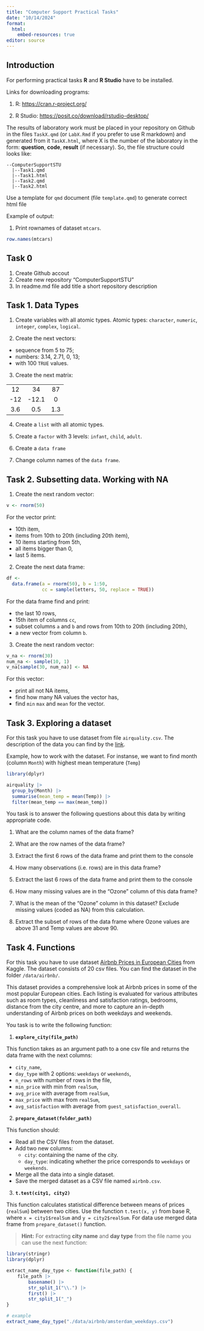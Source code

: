 ```yaml
---
title: "Computer Support Practical Tasks"
date: "10/14/2024"
format:
  html:
    embed-resources: true
editor: source
---
```


## Introduction

For performing practical tasks **R** and **R Studio** have to be installed.

Links for downloading programs: 

1. R: <https://cran.r-project.org/>

2. R Studio: <https://posit.co/download/rstudio-desktop/>

The results of laboratory work must be placed in your repository on Github in the files `TaskX.qmd` (or `LabX.Rmd` if you prefer to use R markdown) and generated from it `TaskX.html`, where X is the number of the laboratory in the form: **question**, **code**, **result** (if necessary). So, the file structure could looks like:

```
--ComputerSupportSTU
  |--Task1.qmd
  |--Task1.html
  |--Task2.qmd
  |--Task2.html
```
Use a template for `qmd` document (file `template.qmd`) to generate correct html file

Example of output:

1.  Print rownames of dataset `mtcars`.

```r
row.names(mtcars)
```

## Task 0

1.  Create Github accout
2.  Create new repository "ComputerSupportSTU"
3.  In readme.md file add title a short repository description

## Task 1. Data Types

1. Create variables with all atomic types. Atomic types: `character`, `numeric`, `integer`, `complex`, `logical`.

2. Create the next vectors:
  * sequence from 5 to 75;
  * numbers: 3.14, 2.71, 0, 13;
  * with 100 `TRUE` values.

3. Create the next matrix:

|  |   |  |
|:---:|:-----:|:---:|
| 12  | 34    | 87  |
| -12 | -12.1 | 0   |
| 3.6 | 0.5   | 1.3 |

4. Create a `list` with all atomic types.

5. Create a `factor` with 3 levels: `infant`, `child`, `adult`.

6. Create a `data frame`

7. Change column names of the `data frame`.


## Task 2. Subsetting data. Working with NA

1. Create the next random vector:

```r
v <- rnorm(50)
```

For the vector print:

- 10th item,
- items from 10th to 20th (including 20th item),
- 10 items starting from 5th,
- all items bigger than 0,
- last 5 items.

2. Create the next data frame:

```r
df <- 
  data.frame(a = rnorm(50), b = 1:50, 
             cc = sample(letters, 50, replace = TRUE))

```

For the data frame find and print:

- the last 10 rows,
- 15th item of columns `cc`,
- subset columns `a` and `b` and rows from 10th to 20th (including 20th),
- a new vector from column `b`.

3. Create the next random vector:

```r
v_na <- rnorm(30)
num_na <- sample(10, 1)
v_na[sample(30, num_na)] <- NA
```

For this vector:

- print all not NA items,
- find how many NA values the vector has,
- find `min` `max` and `mean` for the vector.

## Task 3. Exploring a dataset

For this task you have to use dataset from file `airquality.csv`. The description of the data you can find by the [link](https://www.rdocumentation.org/packages/datasets/versions/3.6.2/topics/airquality).

Example, how to work with the dataset. For instanse, we want to find month (column `Month`) with highest mean temperature (`Temp`)

```r
library(dplyr)

airquality |> 
  group_by(Month) |> 
  summarise(mean_temp = mean(Temp)) |> 
  filter(mean_temp == max(mean_temp))
```

You task is to answer the following questions about this data by writing appropriate code.

1. What are the column names of the data frame?

2. What are the row names of the data frame?

3. Extract the first 6 rows of the data frame and print them to the console

4. How many observations (i.e. rows) are in this data frame?

5. Extract the last 6 rows of the data frame and print them to the console

6. How many missing values are in the "Ozone" column of this data frame?

7. What is the mean of the "Ozone" column in this dataset? Exclude missing values (coded as NA) from this calculation.

8. Extract the subset of rows of the data frame where Ozone values are above 31 and Temp values are above 90.

## Task 4. Functions

For this task you have to use dataset [Airbnb Prices in European Cities](https://www.kaggle.com/datasets/thedevastator/airbnb-prices-in-european-cities) from Kaggle. The dataset consists of 20 csv files. You can find the dataset in the folder `/data/airbnb/`.

This dataset provides a comprehensive look at Airbnb prices in some of the most popular European cities. Each listing is evaluated for various attributes such as room types, cleanliness and satisfaction ratings, bedrooms, distance from the city centre, and more to capture an in-depth understanding of Airbnb prices on both weekdays and weekends.

You task is to write the following function:

1. **`explore_city(file_path)`**
  
  This function takes as an argument path to a one csv file and returns the data frame with the next columns:
  
  - `city_name`,
  - `day_type` with 2 options: `weekdays` or `weekends`,
  - `n_rows` with number of rows in the file,
  - `min_price` with min from `realSum`,
  - `avg_price` with average from `realSum`,
  - `max_price` with max from `realSum`,
  - `avg_satisfaction` with average from `guest_satisfaction_overall`.

2. **`prepare_dataset(folder_path)`**
  
  This function should:
  
  - Read all the CSV files from the dataset.
  - Add two new columns:
      - `city`: containing the name of the city.
      - `day_type`: indicating whether the price corresponds to `weekdays` or `weekends`.
  - Merge all the data into a single dataset.
  - Save the merged dataset as a CSV file named `airbnb.csv`.

3. **`t.test(city1, city2)`**
  
  This function calculates statistical difference between means of prices (`realSum`) between two cities. Use the function `t.test(x, y)` from base R, where `x = city1$realSum` and `y = city2$realSum`. For data use merged data frame from `prepare_dataset()` function.

>**Hint:** For extracting **city name** and **day type** from the file name you can use the next function:

```r
library(stringr)
library(dplyr)

extract_name_day_type <- function(file_path) {
    file_path |> 
        basename() |>
        str_split_1("\\.") |>
        first() |>
        str_split_1("_")
}

# example
extract_name_day_type("./data/airbnb/amsterdam_weekdays.csv")
```
